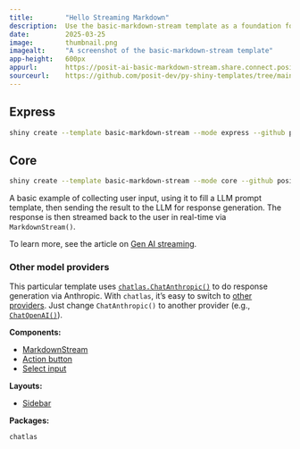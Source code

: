 ```yaml
---
title:        "Hello Streaming Markdown"
description:  Use the basic-markdown-stream template as a foundation for your next Shiny app.
date:         2025-03-25
image:        thumbnail.png
imagealt:     "A screenshot of the basic-markdown-stream template"
app-height:   600px
appurl:       https://posit-ai-basic-markdown-stream.share.connect.posit.cloud/
sourceurl:    https://github.com/posit-dev/py-shiny-templates/tree/main/gen-ai/basic-markdown-stream
---
```


::: {.panel-tabset .shiny-mode-tabset  group="shiny-app-mode"}
## Express
``` bash
shiny create --template basic-markdown-stream --mode express --github posit-dev/py-shiny-templates/gen-ai
```
## Core
``` bash
shiny create --template basic-markdown-stream --mode core --github posit-dev/py-shiny-templates/gen-ai
```
:::

A basic example of collecting user input, using it to fill a LLM prompt template, then sending the result to the LLM for response generation. The response is then streamed back to the user in real-time via `MarkdownStream()`.

To learn more, see the article on [Gen AI streaming](/docs/genai-stream.qmd).

::: callout-note
### Other model providers

This particular template uses [`chatlas.ChatAnthropic()`](https://posit-dev.github.io/chatlas/reference/ChatAnthropic.html) to do response generation via Anthropic. With `chatlas`, it's easy to switch to [other providers](https://posit-dev.github.io/chatlas/reference/).
Just change `ChatAnthropic()` to another provider (e.g., [`ChatOpenAI()`](https://posit-dev.github.io/chatlas/reference/ChatOpenAI.html)).
:::


:::: {.grid .tags}
::: {.g-col-6 .g-col-sm-4}
**Components:**

* [MarkdownStream](/api/express/express.ui.MarkdownStream.qmd)
* [Action button](/components/inputs/action-button/index.qmd)
* [Select input](/components/inputs/select-input/index.qmd)

:::
::: {.g-col-6 .g-col-sm-4}
**Layouts:**

* [Sidebar](/layouts/sidebars/index.qmd)

:::
::: {.g-col-6 .g-col-sm-4}
**Packages:**

`chatlas`
:::
::::
